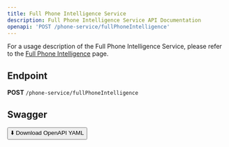 ```yaml
---
title: Full Phone Intelligence Service
description: Full Phone Intelligence Service API Documentation
openapi: 'POST /phone-service/fullPhoneIntelligence'
---
```


For a usage description of the Full Phone Intelligence Service, please refer to the [Full Phone Intelligence](/essentials/phoneServices) page.

## Endpoint

**POST** `/phone-service/fullPhoneIntelligence`

## Swagger
<a href="../doku/swagger/phoneServices/phoneService.postman_collection.json" download="phoneService.postman_collection.json">
  <button>⬇️ Download OpenAPI YAML</button>
</a>